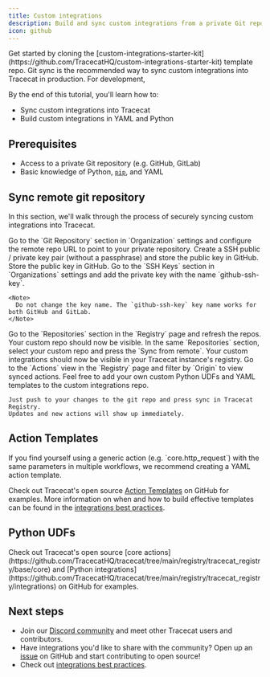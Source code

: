 ```yaml
---
title: Custom integrations
description: Build and sync custom integrations from a private Git repository into Tracecat.
icon: github
---
```



<Tip>
  Get started by cloning the [custom-integrations-starter-kit](https://github.com/TracecatHQ/custom-integrations-starter-kit) template repo.
</Tip>

<Note>
  Git sync is the recommended way to sync custom integrations into Tracecat in production.
  For development,
</Note>

<YamlNote />

By the end of this tutorial, you'll learn how to:

- Sync custom integrations into Tracecat
- Build custom integrations in YAML and Python

## Prerequisites

- Access to a private Git repository (e.g. GitHub, GitLab)
- Basic knowledge of Python, [`pip`](https://pip.pypa.io/en/stable/getting-started/), and YAML

## Sync remote git repository

In this section, we'll walk through the process of securely syncing custom integrations into Tracecat.

<Steps>
  <CreateNewRepoStep />
  <Step title="Configure remote repo URL">
    Go to the `Git Repository` section in `Organization` settings and configure the remote repo URL to point to your private repository.

  </Step>
  <Step title="GitHub SSH deploy key">
    Create a SSH public / private key pair (without a passphrase) and store the public key in GitHub.
    Store the public key in GitHub.
  </Step>
  <Step title="Private key in Tracecat">
    Go to the `SSH Keys` section in `Organizations` settings and add the private key with the name `github-ssh-key`.

    <Note>
      Do not change the key name. The `github-ssh-key` key name works for both GitHub and GitLab.
    </Note>
  </Step>
  <Step title="Refresh repos in Tracecat">
    Go to the `Repositories` section in the `Registry` page and refresh the repos.
    Your custom repo should now be visible.
  </Step>
  <Step title="Sync custom repo">
    In the same `Repositories` section, select your custom repo and press the `Sync from remote`.
    Your custom integrations should now be visible in your Tracecat instance's registry.
  </Step>
  <Step title="View custom integrations">
    Go to the `Actions` view in the `Registry` page and filter by `Origin` to view synced actions.
  </Step>
  <Step title="🎉 That's it!">
    Feel free to add your own custom Python UDFs and YAML templates to the custom integrations repo.

    Just push to your changes to the git repo and press sync in Tracecat Registry.
    Updates and new actions will show up immediately.
  </Step>
</Steps>

## Action Templates

<Tip>
  If you find yourself using a generic action (e.g. `core.http_request`) with the same parameters in multiple workflows, we recommend creating a YAML action template.

  Check out Tracecat's open source [Action Templates](https://github.com/TracecatHQ/tracecat/tree/main/registry/tracecat_registry/templates) on GitHub for examples.
  More information on when and how to build effective templates can be found in the [integrations best practices](/integrations/best-practices).
</Tip>

<ActionTemplatesSection />

## Python UDFs

<Tip>
  Check out Tracecat's open source [core actions](https://github.com/TracecatHQ/tracecat/tree/main/registry/tracecat_registry/base/core)
  and [Python integrations](https://github.com/TracecatHQ/tracecat/tree/main/registry/tracecat_registry/integrations) on GitHub for examples.
</Tip>

<PythonUDFsSection />

## Next steps

- Join our [Discord community](https://discord.gg/n3GF4qxFU8) and meet other Tracecat users and contributors.
- Have integrations you'd like to share with the community? Open up an [issue](https://github.com/TracecatHQ/tracecat/issues) on GitHub and start contributing to open source!
- Check out [integrations best practices](/integrations/best-practices).
